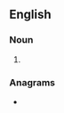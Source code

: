 ==English==

===Noun===
{{head|en|noun plural form}}

# {{plural of|aconite|lang=en}}

===Anagrams===
* {{anagrams|en|Atencios|acetoins|canoeist|casitone|inactose|sonicate}}